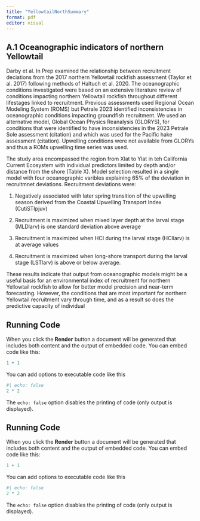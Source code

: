 ```yaml
---
title: "YellowtailNorthSummary"
format: pdf
editor: visual
---
```


## A.1 Oceanographic indicators of northern Yellowtail

Darby et al. In Prep examined the relationship between recruitment deciations from the 2017 northern Yellowtail rockfish assessment (Taylor et al. 2017) following methods of Haltuch et al. 2020. The oceanographic conditions investigated were based on an extensive literature review of conditions impacting northern Yellowtail rockfish throughout different lifestages linked to recruitment. Previous assessments used Regional Ocean Modeling System (ROMS) but Petrale 2023 identified inconsistencies in oceanographic conditions impacting groundfish recruitment. We used an alternative model, Global Ocean Physics Reanalysis (GLORYS), for conditions that were identified to have inconsistencies in the 2023 Petrale Sole assessment (citation) and which was used for the Pacific hake assessment (citation). Upwelling conditions were not available from GLORYs and thus a ROMs upwelling time series was used.

The study area encompassed the region from Xlat to Ylat in teh California Current Ecosystem with individual predictors limited by depth and/or distance from the shore (Table X). Model selection resulted in a single model with four oceanographic varibles explaining 65% of the deviation in recruitmnet deviations. Recruitment deviations were:

(1) Negatively associated with later spring transition of the upwelling season derived from the Coastal Upwelling Transport Index (CutiSTIpjuv)

(2) Recruitment is maximized when mixed layer depth at the larval stage (MLDlarv) is one standard deviation above average

(3) Recruitment is maximized when HCI during the larval stage (HCIlarv) is at average values

(4) Recruitment is maximized when long-shore transport during the larval stage (LSTlarv) is above or below average.

These results indicate that output from oceanographic models might be a useful basis for an environmental index of recruitment for northern Yellowtail rockfish to allow for better model precision and near-term forecasting. However, the conditions that are most important for northern Yellowtail recruitment vary through time, and as a result so does the predictive capacity of individual

## Running Code

When you click the **Render** button a document will be generated that includes both content and the output of embedded code. You can embed code like this:

```r
1 + 1
```

You can add options to executable code like this

```r
#| echo: false
2 * 2
```

The `echo: false` option disables the printing of code (only output is displayed).

## Running Code

When you click the **Render** button a document will be generated that includes both content and the output of embedded code. You can embed code like this:

```r
1 + 1
```

You can add options to executable code like this

```r
#| echo: false
2 * 2
```

The `echo: false` option disables the printing of code (only output is displayed).

